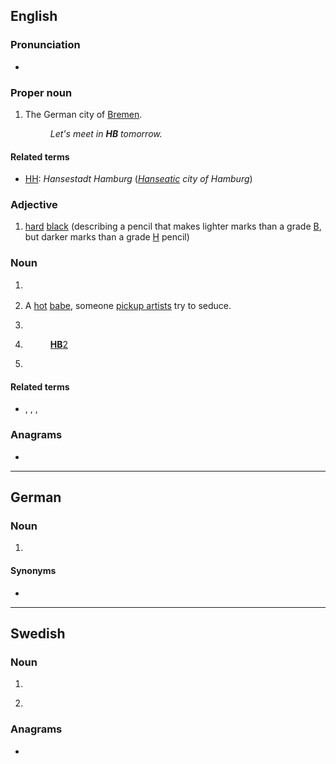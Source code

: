 {{also|hb|Hb.|ḥb|ḫb|Hb}}
==English==

===Pronunciation===
* {{audio|en|En-au-HB.ogg|Audio (AU)}}

===Proper noun===
{{en-proper noun}}

# {{initialism of|en|[[Hansestadt]] [[Bremen]]}} The German city of [[Bremen]]. {{qualifier|Used on licence plates and informally in other contexts.}}
#: ''Let's meet in '''HB''' tomorrow.''

====Related terms====
* [[HH]]: ''Hansestadt Hamburg'' (''[[Hanseatic]] city of Hamburg'')

===Adjective===
{{en-adj|-}}

# [[hard]] [[black]] (describing a pencil that makes lighter marks than a grade [[B]], but darker marks than a grade [[H]] pencil)

===Noun===
{{en-noun}}

# {{lb|en|stars}} {{initialism of|en|horizontal branch}}
# {{lb|en|slang|seduction community}} A [[hot]] [[babe]], someone [[pickup artist]]s try to seduce. {{qualifier|Usually followed by a number in the 1-10 scale of physical beauty, e.g. ''HB10''.}}
# {{lb|en|health}} {{initialism of|en|homebirth}}
# {{lb|en|legal|politics|often followed by a number}} {{initialism of|en|[[house]] [[bill]]||a bill proposed in or passed by a legislative [[house]]}} {{q|Compare [[SB]].}}
#: [[:w:HB2|'''HB'''2]]
# {{lb|en|American football}} {{initialism of|en|halfback}}

====Related terms====
* {{sense|horizontal branch}} {{l|en|AGB}}, {{l|en|BHB}}, {{l|en|TRGB}}, {{l|en|ZAHB}}

===Anagrams===
* {{anagrams|en|a=bh|B"H|B&H|BH}}

----

==German==
{{wikipedia|lang=de}}

===Noun===
{{head|de|noun}}

# {{lb|de|Switzerland}} {{initialism of|de|[[Hauptbahnhof]]||}}

====Synonyms====
* {{l|de|Hbf|Hbf.}}

----

==Swedish==

===Noun===
{{head|sv|noun}}

# {{initialism of|sv|handelsbolag|t=general partnership}}
# {{lb|sv|slang}} {{initialism of|sv|hembränt|t=moonshine}}

===Anagrams===
* {{anagrams|sv|a=bh|BH|bh}}